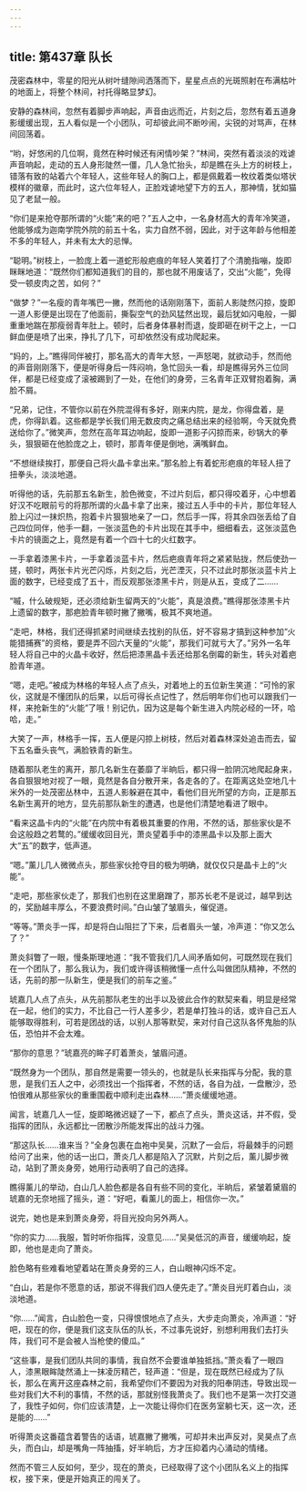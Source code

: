```yaml
---
---
---
```

title: 第437章 队长
---



茂密森林中，零星的阳光从树叶缝隙间洒落而下，星星点点的光斑照射在布满枯叶的地面上，将整个林间，衬托得略显梦幻。

安静的森林间，忽然有着脚步声响起，声音由远而近，片刻之后，忽然有着五道身影缓缓出现，五人看似是一个小团队，可却彼此间不断吵闹，尖锐的对骂声，在林间回荡着。

“哟，好悠闲的几位啊，竟然在种时候还有闲情吵架？”林间，突然有着淡淡的戏谑声音响起，走动的五人身形陡然一僵，几人急忙抬头，却是瞧在头上方的树枝上，错落有致的站着六个年轻人，这些年轻人的胸口上，都是佩戴着一枚纹着类似塔状模样的徽章，而此时，这六位年轻人，正脸戏谑地望下方的五人，那神情，犹如猫见了老鼠一般。

“你们是来抢夺那所谓的“火能”来的吧？”五人之中，一名身材高大的青年冷笑道，他能够成为迦南学院外院的前五十名，实力自然不弱，因此，对于这年龄与他相差不多的年轻人，并未有太大的忌惮。

“聪明。”树枝上，一脸庞上着一道蛇形般疤痕的年轻人笑着打了个清脆指嘣，旋即眯眯地道：“既然你们都知道我们的目的，那也就不用废话了，交出“火能”，免得受一顿皮肉之苦，如何？”

“做梦？”一名瘦的青年嘴巴一撇，然而他的话刚刚落下，面前人影陡然闪掠，旋即一道人影便是出现在了他面前，撕裂空气的劲风猛然出现，最后犹如闪电般，一脚重重地踹在那瘦弱青年肚上。顿时，后者身体暴射而退，旋即砸在树干之上，一口鲜血便是喷了出来，挣扎了几下，可却依然没有成功爬起来。

“妈的，上。”瞧得同伴被打，那名高大的青年大怒，一声怒喝，就欲动手，然而他的声音刚刚落下，便是听得身后一阵闷响，急忙回头一看，却是瞧得另外三位同伴，都是已经变成了滚被踢到了一处，在他们的身旁，三名青年正双臂抱着胸，满脸不屑。

“兄弟，记住，不管你以前在外院混得有多好，刚来内院，是龙，你得盘着，是虎，你得趴着。这些都是学长我们用无数皮肉之痛总结出来的经验啊，今天就免费送给你了。”微笑声，忽然在高年耳边响起，旋即一道影子闪掠而来，砂锅大的拳头，狠狠砸在他脸庞之上，顿时，那青年便是倒地，满嘴鲜血。

“不想继续挨打，那便自己将火晶卡拿出来。”那名脸上有着蛇形疤痕的年轻人扭了扭拳头，淡淡地道。

听得他的话，先前那五名新生，脸色微变，不过片刻后，都只得咬着牙，心中想着好汉不吃眼前亏的将那所谓的火晶卡拿了出来，接过五人手中的卡片，那位年轻人脸上闪过一抹炽热，抱着卡片狠狠地亲了一口，然后手一挥，将其余四张丢给了自己四位同伴，他手一翻，一张淡蓝色的卡片出现在其手中，细细看去，这张淡蓝色卡片的镜面之上，竟然是有着一个四十七的火红数字。

一手拿着漆黑卡片，一手拿着淡蓝卡片，然后疤痕青年将之紧紧贴拢，然后使劲一搓，顿时，两张卡片光芒闪烁，片刻之后，光芒湮灭，只不过此时那张淡蓝卡片上面的数字，已经变成了五十，而反观那张漆黑卡片，则是从五，变成了二……

“嘁，什么破规矩，还必须给新生留两天的“火能”，真是浪费。”瞧得那张漆黑卡片上遗留的数字，那疤脸青年顿时撇了撇嘴，极其不爽地道。

“走吧，林格，我们还得抓紧时间继续去找别的队伍，好不容易才搞到这种参加“火能猎捕赛”的资格，要是弄不回六天量的“火能”，那我们可就亏大了。”另外一名年轻人将自己中的火晶卡收好，然后把漆黑晶卡丢还给那名倒霉的新生，转头对着疤脸青年道。

“嗯，走吧。”被成为林格的年轻人点了点头，对着地上的五位新生笑道：“可怜的家伙，这就是不懂团队的后果，以后可得长点记性了，然后明年你们也可以跟我们一样，来抢新生的“火能”了哦！别记仇，因为这是每个新生进入内院必经的一环，哈哈，走。”

大笑了一声，林格手一挥，五人便是闪掠上树枝，然后对着森林深处追击而去，留下五名垂头丧气，满脸铁青的新生。

随着那队老生的离开，那几名新生在萎靡了半晌后，都只得一脸阴沉地爬起身来，各自狠狠地对视了一眼，竟然是各自分散开来，各走各的了。在距离这处空地几十米外的一处茂密丛林中，五道人影躲避在其中，看他们目光所望的方向，正是那五名新生离开的地方，显先前那队新生的遭遇，也是他们清楚地看进了眼中。

“看来这晶卡内的“火能”在内院中有着极其重要的作用，不然的话，那些家伙是不会这般趋之若鹜的。”缓缓收回目光，萧炎望着手中的漆黑晶卡以及那上面大大“五”的数字，低声道。

“嗯。”薰儿几人微微点头，那些家伙抢夺目的极为明确，就仅仅只是晶卡上的“火能”。

“走吧，那些家伙走了，那我们也别在这里磨蹭了，那苏长老不是说过，越早到达的，奖励越丰厚么，不要浪费时间。”白山皱了皱眉头，催促道。

“等等。”萧炎手一挥，却是将白山阻拦了下来，后者眉头一皱，冷声道：“你又怎么了？”

萧炎斜瞥了一眼，慢条斯理地道：“我不管我们几人间矛盾如何，可既然现在我们在一个团队了，那么我认为，我们或许得该稍微懂一点什么叫做团队精神，不然的话，先前的那一队新生，便是我们的前车之鉴。”

琥嘉几人点了点头，从先前那队老生的出手以及彼此合作的默契来看，明显是经常在一起，他们的实力，不比自己一行人差多少，若是单打独斗的话，或许自己五人能够取得胜利，可若是团战的话，以别人那等默契，来对付自己这队各怀鬼胎的队伍，恐怕并不会太难。

“那你的意思？”琥嘉亮的眸子盯着萧炎，皱眉问道。

“既然身为一个团队，那自然是需要一领头的，也就是队长来指挥与分配，我的意思，是我们五人之中，必须找出一个指挥者，不然的话，各自为战，一盘散沙，恐怕很难从那些家伙的重重围截中顺利走出森林……”萧炎缓缓地道。

闻言，琥嘉几人一怔，旋即略微迟疑了一下，都点了点头，萧炎这话，并不假，受指挥的团队，永远都比一团散沙所能发挥出的战斗力强。

“那这队长……谁来当？”全身包裹在血袍中吴昊，沉默了一会后，将最棘手的问题给问了出来，他的话一出口，萧炎几人都是陷入了沉默，片刻之后，薰儿脚步微动，站到了萧炎身旁，她用行动表明了自己的选择。

瞧得薰儿的举动，白山几人脸色都是各自有些不同的变化，半晌后，紧皱着黛眉的琥嘉的无奈地摇了摇头，道：“好吧，看薰儿的面上，相信你一次。”

说完，她也是来到萧炎身旁，将目光投向另外两人。

“你的实力……我服，暂时听你指挥，没意见……”吴昊低沉的声音，缓缓响起，旋即，他也是走向了萧炎。

脸色略有些难看地望着站在萧炎身旁的三人，白山眼神闪烁不定。

“白山，若是你不愿意的话，那说不得我们四人便先走了。”萧炎目光盯着白山，淡淡地道。

“你……”闻言，白山脸色一变，只得恨恨地点了点头，大步走向萧炎，冷声道：“好吧，现在的你，便是我们这支队伍的队长，不过事先说好，别想利用我们去打头阵，我们可不是会被人当枪使的傻瓜。”

“这些事，是我们团队共同的事情，我自然不会要谁单独抵挡。”萧炎看了一眼四人，漆黑眼眸陡然涌上一抹凌厉精芒，轻声道：“但是，现在既然已经成为了队长，那么在离开这座森林之前，我希望你们不要因为对我的阳奉阴违，导致出现一些对我们大不利的事情，不然的话，那就别怪我萧炎了。我们也不是第一次打交道了，我性子如何，你们应该清楚，上一次能让得你们在医务室躺七天，这一次，还是能的……”

听得萧炎这番蕴含着警告的话语，琥嘉撇了撇嘴，可却并未出声反对，吴昊点了点头，而白山，却是嘴角一阵抽搐，好半晌后，方才压抑着内心涌动的情绪。

然而不管三人反如何，至少，现在的萧炎，已经取得了这个小团队名义上的指挥权，接下来，便是开始真正的闯关了。